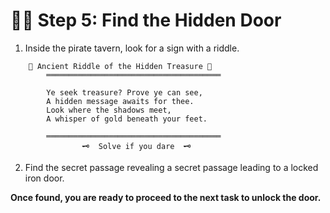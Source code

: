 # 🏴‍☠️ Step 5: Find the Hidden Door

1. Inside the pirate tavern, look for a sign with a riddle.

```
    🌟 Ancient Riddle of the Hidden Treasure 🌟
        ═══════════════════════════════════════

        Ye seek treasure? Prove ye can see,
        A hidden message awaits for thee.
        Look where the shadows meet,
        A whisper of gold beneath your feet.

        ═══════════════════════════════════════
                🗝️  Solve if you dare  🗝️
```

2. Find the secret passage revealing a secret passage leading to a locked iron door. 

**Once found, you are ready to proceed to the next task to unlock the door.** 